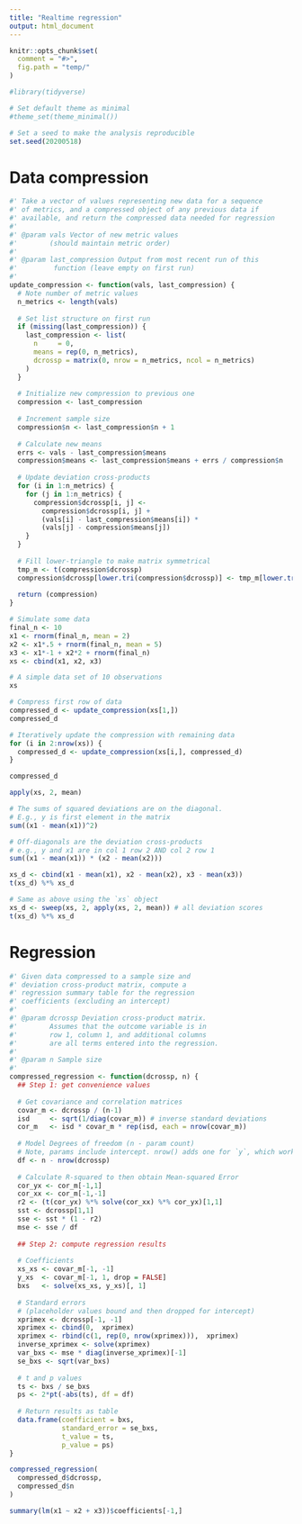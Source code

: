 ```yaml
---
title: "Realtime regression"
output: html_document
---
```


```r
knitr::opts_chunk$set(
  comment = "#>",
  fig.path = "temp/"
)
```
```r
#library(tidyverse)
```
```r
# Set default theme as minimal
#theme_set(theme_minimal())
```
```r
# Set a seed to make the analysis reproducible
set.seed(20200518)
```

# Data compression

```r
#' Take a vector of values representing new data for a sequence
#' of metrics, and a compressed object of any previous data if
#' available, and return the compressed data needed for regression
#' 
#' @param vals Vector of new metric values
#'        (should maintain metric order)
#'
#' @param last_compression Output from most recent run of this
#'         function (leave empty on first run)
#'   
update_compression <- function(vals, last_compression) {
  # Note number of metric values
  n_metrics <- length(vals)
  
  # Set list structure on first run
  if (missing(last_compression)) {
    last_compression <- list(
      n     = 0,
      means = rep(0, n_metrics),
      dcrossp = matrix(0, nrow = n_metrics, ncol = n_metrics)
    )
  }
  
  # Initialize new compression to previous one
  compression <- last_compression
  
  # Increment sample size
  compression$n <- last_compression$n + 1
  
  # Calculate new means
  errs <- vals - last_compression$means
  compression$means <- last_compression$means + errs / compression$n
  
  # Update deviation cross-products
  for (i in 1:n_metrics) {
    for (j in 1:n_metrics) {
      compression$dcrossp[i, j] <-
        compression$dcrossp[i, j] +
        (vals[i] - last_compression$means[i]) *
        (vals[j] - compression$means[j])
    }
  }
  
  # Fill lower-triangle to make matrix symmetrical
  tmp_m <- t(compression$dcrossp)
  compression$dcrossp[lower.tri(compression$dcrossp)] <- tmp_m[lower.tri(tmp_m)]
  
  return (compression)
}
```

```r
# Simulate some data
final_n <- 10
x1 <- rnorm(final_n, mean = 2)
x2 <- x1*.5 + rnorm(final_n, mean = 5)
x3 <- x1*-1 + x2*2 + rnorm(final_n)
xs <- cbind(x1, x2, x3)
```
```r
# A simple data set of 10 observations
xs
```

```r
# Compress first row of data
compressed_d <- update_compression(xs[1,])
compressed_d
```

```r
# Iteratively update the compression with remaining data
for (i in 2:nrow(xs)) {
  compressed_d <- update_compression(xs[i,], compressed_d)
}

compressed_d
```

```r
apply(xs, 2, mean)
```


```r
# The sums of squared deviations are on the diagonal.
# E.g., y is first element in the matrix
sum((x1 - mean(x1))^2)
```
```r
# Off-diagonals are the deviation cross-products
# e.g., y and x1 are in col 1 row 2 AND col 2 row 1
sum((x1 - mean(x1)) * (x2 - mean(x2)))
```


```r
xs_d <- cbind(x1 - mean(x1), x2 - mean(x2), x3 - mean(x3))
t(xs_d) %*% xs_d
```

```r
# Same as above using the `xs` object
xs_d <- sweep(xs, 2, apply(xs, 2, mean)) # all deviation scores
t(xs_d) %*% xs_d
```



# Regression

```r
#' Given data compressed to a sample size and
#' deviation cross-product matrix, compute a
#' regression summary table for the regression
#' coefficients (excluding an intercept)
#' 
#' @param dcrossp Deviation cross-product matrix.
#'        Assumes that the outcome variable is in
#'        row 1, column 1, and additional columns
#'        are all terms entered into the regression.
#' 
#' @param n Sample size
#' 
compressed_regression <- function(dcrossp, n) {
  ## Step 1: get convenience values
  
  # Get covariance and correlation matrices
  covar_m <- dcrossp / (n-1)
  isd     <- sqrt(1/diag(covar_m)) # inverse standard deviations
  cor_m   <- isd * covar_m * rep(isd, each = nrow(covar_m))
  
  # Model Degrees of freedom (n - param count)
  # Note, params include intercept. nrow() adds one for `y`, which works
  df <- n - nrow(dcrossp)
  
  # Calculate R-squared to then obtain Mean-squared Error
  cor_yx <- cor_m[-1,1]
  cor_xx <- cor_m[-1,-1]
  r2 <- (t(cor_yx) %*% solve(cor_xx) %*% cor_yx)[1,1]
  sst <- dcrossp[1,1]
  sse <- sst * (1 - r2)
  mse <- sse / df
  
  ## Step 2: compute regression results
  
  # Coefficients
  xs_xs <- covar_m[-1, -1]
  y_xs  <- covar_m[-1, 1, drop = FALSE]
  bxs   <- solve(xs_xs, y_xs)[, 1]
  
  # Standard errors
  # (placeholder values bound and then dropped for intercept)
  xprimex <- dcrossp[-1, -1]
  xprimex <- cbind(0,  xprimex)
  xprimex <- rbind(c(1, rep(0, nrow(xprimex))),  xprimex)
  inverse_xprimex <- solve(xprimex)
  var_bxs <- mse * diag(inverse_xprimex)[-1]
  se_bxs <- sqrt(var_bxs)
  
  # t and p values
  ts <- bxs / se_bxs
  ps <- 2*pt(-abs(ts), df = df)
  
  # Return results as table
  data.frame(coefficient = bxs,
             standard_error = se_bxs,
             t_value = ts,
             p_value = ps)
}
```
```r
compressed_regression(
  compressed_d$dcrossp,
  compressed_d$n
)
```

```r
summary(lm(x1 ~ x2 + x3))$coefficients[-1,]
```


